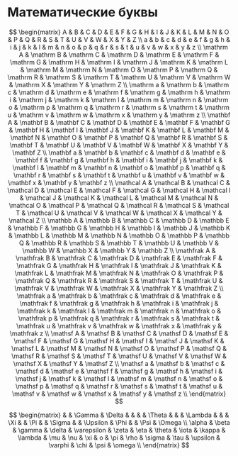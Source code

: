# Математические буквы {#math_letters}

$$
\begin{matrix}
A & B & C & D & E & F & G & H & I & J & K & L & M & N & O & P & Q & R & S & T & U & V & W & X & Y & Z \\
a & b & c & d & e & f & g & h & i & j & k & l & m & n & o & p & q & r & s & t & u & v & w & x & y & z \\
\mathrm A & \mathrm B & \mathrm C & \mathrm D & \mathrm E & \mathrm F & \mathrm G & \mathrm H & \mathrm I & \mathrm J & \mathrm K & \mathrm L & \mathrm M & \mathrm N & \mathrm O & \mathrm P & \mathrm Q & \mathrm R & \mathrm S & \mathrm T & \mathrm U & \mathrm V & \mathrm W & \mathrm X & \mathrm Y & \mathrm Z \\
\mathrm a & \mathrm b & \mathrm c & \mathrm d & \mathrm e & \mathrm f & \mathrm g & \mathrm h & \mathrm i & \mathrm j & \mathrm k & \mathrm l & \mathrm m & \mathrm n & \mathrm o & \mathrm p & \mathrm q & \mathrm r & \mathrm s & \mathrm t & \mathrm u & \mathrm v & \mathrm w & \mathrm x & \mathrm y & \mathrm z \\
\mathbf A & \mathbf B & \mathbf C & \mathbf D & \mathbf E & \mathbf F & \mathbf G & \mathbf H & \mathbf I & \mathbf J & \mathbf K & \mathbf L & \mathbf M & \mathbf N & \mathbf O & \mathbf P & \mathbf Q & \mathbf R & \mathbf S & \mathbf T & \mathbf U & \mathbf V & \mathbf W & \mathbf X & \mathbf Y & \mathbf Z \\
\mathbf a & \mathbf b & \mathbf c & \mathbf d & \mathbf e & \mathbf f & \mathbf g & \mathbf h & \mathbf i & \mathbf j & \mathbf k & \mathbf l & \mathbf m & \mathbf n & \mathbf o & \mathbf p & \mathbf q & \mathbf r & \mathbf s & \mathbf t & \mathbf u & \mathbf v & \mathbf w & \mathbf x & \mathbf y & \mathbf z \\
\mathcal A & \mathcal B & \mathcal C & \mathcal D & \mathcal E & \mathcal F & \mathcal G & \mathcal H & \mathcal I & \mathcal J & \mathcal K & \mathcal L & \mathcal M & \mathcal N & \mathcal O & \mathcal P & \mathcal Q & \mathcal R & \mathcal S & \mathcal T & \mathcal U & \mathcal V & \mathcal W & \mathcal X & \mathcal Y & \mathcal Z \\
\mathbb A & \mathbb B & \mathbb C & \mathbb D & \mathbb E & \mathbb F & \mathbb G & \mathbb H & \mathbb I & \mathbb J & \mathbb K & \mathbb L & \mathbb M & \mathbb N & \mathbb O & \mathbb P & \mathbb Q & \mathbb R & \mathbb S & \mathbb T & \mathbb U & \mathbb V & \mathbb W & \mathbb X & \mathbb Y & \mathbb Z \\
\mathfrak A & \mathfrak B & \mathfrak C & \mathfrak D & \mathfrak E & \mathfrak F & \mathfrak G & \mathfrak H & \mathfrak I & \mathfrak J & \mathfrak K & \mathfrak L & \mathfrak M & \mathfrak N & \mathfrak O & \mathfrak P & \mathfrak Q & \mathfrak R & \mathfrak S & \mathfrak T & \mathfrak U & \mathfrak V & \mathfrak W & \mathfrak X & \mathfrak Y & \mathfrak Z \\
\mathfrak a & \mathfrak b & \mathfrak c & \mathfrak d & \mathfrak e & \mathfrak f & \mathfrak g & \mathfrak h & \mathfrak i & \mathfrak j & \mathfrak k & \mathfrak l & \mathfrak m & \mathfrak n & \mathfrak o & \mathfrak p & \mathfrak q & \mathfrak r & \mathfrak s & \mathfrak t & \mathfrak u & \mathfrak v & \mathfrak w & \mathfrak x & \mathfrak y & \mathfrak z \\
\mathsf A & \mathsf B & \mathsf C & \mathsf D & \mathsf E & \mathsf F & \mathsf G & \mathsf H & \mathsf I & \mathsf J & \mathsf K & \mathsf L & \mathsf M & \mathsf N & \mathsf O & \mathsf P & \mathsf Q & \mathsf R & \mathsf S & \mathsf T & \mathsf U & \mathsf V & \mathsf W & \mathsf X & \mathsf Y & \mathsf Z \\
\mathsf a & \mathsf b & \mathsf c & \mathsf d & \mathsf e & \mathsf f & \mathsf g & \mathsf h & \mathsf i & \mathsf j & \mathsf k & \mathsf l & \mathsf m & \mathsf n & \mathsf o & \mathsf p & \mathsf q & \mathsf r & \mathsf s & \mathsf t & \mathsf u & \mathsf v & \mathsf w & \mathsf x & \mathsf y & \mathsf z \\
\end{matrix}
$$

$$
\begin{matrix}
 &  & \Gamma & \Delta &  &  &  & \Theta &  &  & \Lambda &  &  & \Xi &  & \Pi &  & \Sigma &  & \Upsilon & \Phi &  & \Psi & \Omega \\
\alpha & \beta & \gamma & \delta & \varepsilon & \zeta & \eta & \theta & \iota & \kappa & \lambda & \mu & \nu & \xi & o & \pi & \rho & \sigma & \tau & \upsilon & \varphi & \chi & \psi & \omega \\
\end{matrix}
$$
